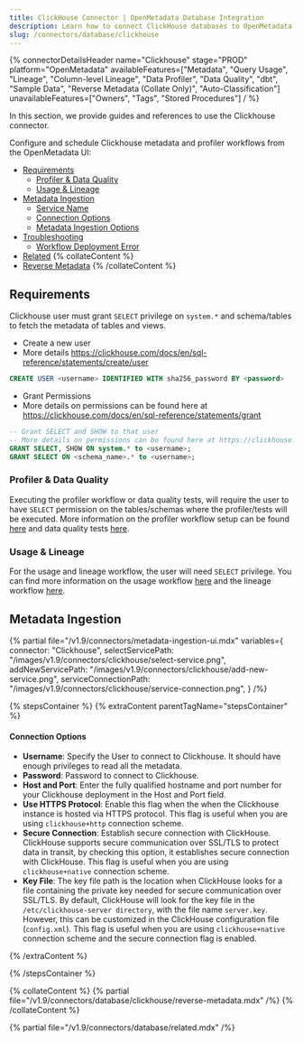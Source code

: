 ```yaml
---
title: ClickHouse Connector | OpenMetadata Database Integration
description: Learn how to connect ClickHouse databases to OpenMetadata with our comprehensive connector guide. Setup instructions, configuration options, and trouble...
slug: /connectors/database/clickhouse
---
```







{% connectorDetailsHeader
name="Clickhouse"
stage="PROD"
platform="OpenMetadata"
availableFeatures=["Metadata", "Query Usage", "Lineage", "Column-level Lineage", "Data Profiler", "Data Quality", "dbt", "Sample Data", "Reverse Metadata (Collate Only)", "Auto-Classification"]
unavailableFeatures=["Owners", "Tags", "Stored Procedures"]
/ %}


In this section, we provide guides and references to use the Clickhouse connector.

Configure and schedule Clickhouse metadata and profiler workflows from the OpenMetadata UI:

- [Requirements](#requirements)
  - [Profiler \& Data Quality](#profiler-&-data-quality)
  - [Usage \& Lineage](#usage-&-lineage)
- [Metadata Ingestion](#metadata-ingestion)
    - [Service Name](#service-name)
    - [Connection Options](#connection-options)
    - [Metadata Ingestion Options](#metadata-ingestion-options)
- [Troubleshooting](/connectors/database/clickhouse/troubleshooting)
  - [Workflow Deployment Error](#workflow-deployment-error)
- [Related](#related)
{% collateContent %}
- [Reverse Metadata](#reverse-metadata)
{% /collateContent %}


<IngestionModeTiles yamlPath="/snippets/connectors/database/clickhouse/yaml" />

## Requirements

Clickhouse user must grant `SELECT` privilege on `system.*` and schema/tables to fetch the metadata of tables and views.

* Create a new user
* More details https://clickhouse.com/docs/en/sql-reference/statements/create/user

```sql
CREATE USER <username> IDENTIFIED WITH sha256_password BY <password>
```

* Grant Permissions
* More details on permissions can be found here at https://clickhouse.com/docs/en/sql-reference/statements/grant

```sql
-- Grant SELECT and SHOW to that user
-- More details on permissions can be found here at https://clickhouse.com/docs/en/sql-reference/statements/grant
GRANT SELECT, SHOW ON system.* to <username>;
GRANT SELECT ON <schema_name>.* to <username>;
```

### Profiler & Data Quality
Executing the profiler workflow or data quality tests, will require the user to have `SELECT` permission on the tables/schemas where the profiler/tests will be executed. More information on the profiler workflow setup can be found [here](/how-to-guides/data-quality-observability/profiler/workflow) and data quality tests [here](/how-to-guides/data-quality-observability/quality).

### Usage & Lineage
For the usage and lineage workflow, the user will need `SELECT` privilege. You can find more information on the usage workflow [here](/connectors/ingestion/workflows/usage) and the lineage workflow [here](/connectors/ingestion/workflows/lineage).

## Metadata Ingestion

{% partial 
  file="/v1.9/connectors/metadata-ingestion-ui.mdx" 
  variables={
    connector: "Clickhouse", 
    selectServicePath: "/images/v1.9/connectors/clickhouse/select-service.png",
    addNewServicePath: "/images/v1.9/connectors/clickhouse/add-new-service.png",
    serviceConnectionPath: "/images/v1.9/connectors/clickhouse/service-connection.png",
} 
/%}

{% stepsContainer %}
{% extraContent parentTagName="stepsContainer" %}

#### Connection Options

- **Username**: Specify the User to connect to Clickhouse. It should have enough privileges to read all the metadata.
- **Password**: Password to connect to Clickhouse.
- **Host and Port**: Enter the fully qualified hostname and port number for your Clickhouse deployment in the Host and Port field.
- **Use HTTPS Protocol**: Enable this flag when the when the Clickhouse instance is hosted via HTTPS protocol. This flag is useful when you are using `clickhouse+http` connection scheme.
- **Secure Connection**: Establish secure connection with ClickHouse. ClickHouse supports secure communication over SSL/TLS to protect data in transit, by checking this option, it establishes secure connection with ClickHouse. This flag is useful when you are using `clickhouse+native` connection scheme.
- **Key File**: The key file path is the location when ClickHouse looks for a file containing the private key needed for secure communication over SSL/TLS. By default, ClickHouse will look for the key file in the `/etc/clickhouse-server directory`, with the file name `server.key`. However, this can be customized in the ClickHouse configuration file (`config.xml`). This flag is useful when you are using `clickhouse+native` connection scheme and the secure connection flag is enabled.

<AdvancedConfiguration />

{% /extraContent %}

<TestConnection />

<ConfigureIngestion />

<IngestionScheduleAndDeploy />

{% /stepsContainer %}

{% collateContent %}
{% partial file="/v1.9/connectors/database/clickhouse/reverse-metadata.mdx" /%}
{% /collateContent %}

{% partial file="/v1.9/connectors/database/related.mdx" /%}
